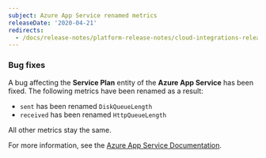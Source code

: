 ```yaml
---
subject: Azure App Service renamed metrics
releaseDate: '2020-04-21'
redirects:
  - /docs/release-notes/platform-release-notes/cloud-integrations-release-notes/2020-04-21-integrations-azure-app-service-renamed-metrics
---
```


### Bug fixes

A bug affecting the **Service Plan** entity of the **Azure App Service** has been fixed. The following metrics have been renamed as a result:

* `sent` has been renamed `DiskQueueLength`
* `received` has been renamed `HttpQueueLength`

All other metrics stay the same.

For more information, see the [Azure App Service Documentation](https://docs.newrelic.com/docs/integrations/microsoft-azure-integrations/azure-integrations-list/azure-app-service-monitoring-integration).
